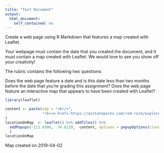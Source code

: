 ```yaml
---
title: "Test Document"
output: 
  html_document:
    self_contained: no
---
```


Create a web page using R Markdown that features a map created with Leaflet.

Your webpage must contain the date that you created the document, and it must contain a map created with Leaflet. We would love to see you show off your creativity!

The rubric contains the following two questions:

Does the web page feature a date and is this date less than two months before the date that you're grading this assignment?
Does the web page feature an interactive map that appears to have been created with Leaflet?

```r
library(leaflet)

content <- paste(sep = "<br/>",
                 "<b><a href='https://azstateparks.com/red-rock/explore/maps'>Red Rock State Park, AZ</a></b>"
)
locationOnMap  <- leaflet() %>% addTiles() %>% 
  addPopups(-111.8306,  34.8129,  content, options = popupOptions(closeButton = FALSE)
  )
locationOnMap 
```
Map created on 2019-04-02
